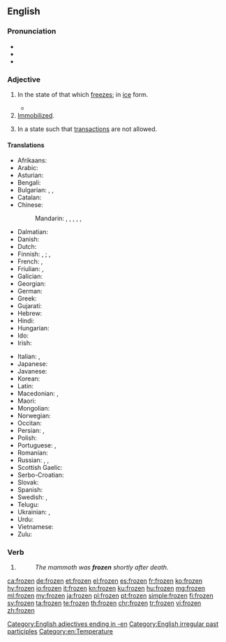 ==English==

===Pronunciation===
* {{IPA|/ˈfɹəʊzən/|lang=en}}
* {{audio|en-us-frozen.ogg|Audio (US)|lang=en}}
* {{rhymes|əʊzən|lang=en}}

===Adjective===
{{en-adj}}

# In the state of that which [[freeze]]s; in [[ice]] form.
#: {{ux|en|The mammoth has been '''frozen''' for ten thousand years.}}
#*{{quote-magazine|date=2013-07-26|author=[http://www.theguardian.com/profile/nick-miroff Nick Miroff]
|volume=189|issue=7|page=32|magazine={{w|The Guardian Weekly}}
|title=[http://www.theguardian.com/world/2013/jul/23/mexico-insect-cuisine-sustainable-food Mexico gets a taste for eating insects&nbsp;[&hellip;]]
|passage=The San Juan market is Mexico City's most famous deli of exotic meats, where an adventurous shopper can hunt down hard-to-find critters&nbsp;[&hellip;]. But the priciest items in the market aren't the armadillo steaks or even the bluefin tuna. That would be the '''frozen''' ''chicatanas'' – giant winged ants – at around $500 a kilo.}}
# [[immobilized|Immobilized]].
#: {{ux|en|I just stood '''frozen''' as the robber pointed at me with his gun.}}
# {{label|en|of a bank account}} In a state such that [[transaction]]s are not allowed.

====Translations====
{{trans-top|in the state of that which freezes}}
* Afrikaans: {{t-needed|af}}
* Arabic: {{t-needed|ar}}
* Asturian: {{t|ast|xeláu}}
* Bengali: {{t|bn|নিথর|tr=nithara|sc=Beng}}
* Bulgarian: {{t+|bg|замразен|sc=Cyrl}}, {{t+|bg|замръзнал|sc=Cyrl}}, {{t+|bg|леден|sc=Cyrl}}
* Catalan: {{t+|ca|gelat}}
* Chinese: 
*: Mandarin: {{t|cmn|[[凍結]][[的]]|sc=Hani}}, {{t|cmn|[[冻结]][[的]]|tr=dòngjié de|sc=Hani}}, {{t|cmn|[[冷凍]][[的]]|sc=Hani}}, {{t|cmn|[[冷冻]][[的]]|tr=lěngdòng de|sc=Hani}}, {{t|cmn|[[結冰]][[的]]|sc=Hani}}, {{t|cmn|[[结冰]][[的]]|tr=jiébīng de|sc=Hani}}
* Dalmatian: {{t|dlm|glazait}}
* Danish: {{t-needed|da}}
* Dutch: {{t+|nl|bevroren}}
* Finnish: {{qualifier|something/-one else has done it}} {{t|fi|jäädytetty}}, {{t|fi|pakastettu}}; {{qualifier|the thing/person has frozen on its own}} {{t|fi|jäätynyt}}, {{t|fi|pakastunut}}
* French: {{t+|fr|congelé}}, {{t+|fr|gelé}}
* Friulian: {{t|fur|inglačât}}, {{t|fur|glačât}}
* Galician: {{t+|gl|xeado}}
* Georgian: {{t|ka|გაყინული|tr=gaqinuli|sc=Geor}}
* German: {{t+|de|gefroren}}
* Greek: {{t+|el|κατεψυγμένος|tr=katepsygménos|sc=Grek}}
* Gujarati: {{t-needed|gu}}
* Hebrew: {{t|he|קפוא|tr=kafú'|sc=Hebr}}
* Hindi: {{t-needed|hi}}
* Hungarian: {{t-needed|hu}}
* Ido: {{t-needed|io}}
* Irish: {{t|ga|reoite}}
{{trans-mid}}
* Italian: {{t+|it|ghiacciato}}, {{t+|it|gelato}}
* Japanese: {{t+|ja|凍結|tr=tōketsu|sc=Jpan}}
* Javanese: {{t-needed|jv}}
* Korean: {{t-needed|ko}}
* Latin: {{t-needed|la}}
* Macedonian: {{t|mk|замрзнат|tr=zámrznat|sc=Cyrl}}, {{t|mk|смрзнат|tr=sm'rznat|sc=Cyrl}}
* Maori: {{t|mi|mae}} {{qualifier|with fear}}
* Mongolian: {{t|mn|хөлдүү|sc=Cyrl}}
* Norwegian: {{t-needed|no}}
* Occitan: {{t|oc|gelat}}
* Persian: {{t|fa|یخ‌زده|tr=yax-zade|sc=fa-Arab}}, {{qualifier|rare}} {{t+|fa|فسرده|tr=fesorde|sc=fa-Arab}}
* Polish: {{t-needed|pl}}
* Portuguese: {{t+|pt|congelado}}, {{t+|pt|gelado}}
* Romanian: {{t+|ro|înghețat}}
* Russian: {{qualifier|deliberately}} {{t|ru|замороженный|tr=zamoróžennyj|sc=Cyrl}}, {{t+|ru|мороженый|tr=moróženyj|sc=Cyrl}}, {{qualifier|by its/his/her own }} {{t+|ru|замёрзший|tr=zamjórzšij|sc=Cyrl}}
* Scottish Gaelic: {{t|gd|reòta}}
* Serbo-Croatian: {{t-needed|sh}}
* Slovak: {{t-needed|sk}}
* Spanish: {{t+|es|congelado}}
* Swedish: {{t+|sv|fryst}}, {{t+|sv|frusen}}
* Telugu: {{t-needed|te}}
* Ukrainian: {{t|uk|заморожений|tr=zamoróženyj|sc=Cyrl}}, {{t|uk|морожений|tr=moróženyj|sc=Cyrl}} {{qualifier|food}}
* Urdu: {{t-needed|ur}}
* Vietnamese: {{t-needed|vi}}
* Zulu: {{t-needed|zu}}
{{trans-bottom}}

===Verb===
{{head|en|past participle}}

# {{past participle of|freeze|lang=en}}
#: ''The mammoth was '''frozen''' shortly after death.''

[[Category:English adjectives ending in -en]]
[[Category:English irregular past participles]]
[[Category:en:Temperature]]

[[ca:frozen]]
[[de:frozen]]
[[et:frozen]]
[[el:frozen]]
[[es:frozen]]
[[fr:frozen]]
[[ko:frozen]]
[[hy:frozen]]
[[io:frozen]]
[[it:frozen]]
[[kn:frozen]]
[[ku:frozen]]
[[hu:frozen]]
[[mg:frozen]]
[[ml:frozen]]
[[my:frozen]]
[[ja:frozen]]
[[pl:frozen]]
[[pt:frozen]]
[[simple:frozen]]
[[fi:frozen]]
[[sv:frozen]]
[[ta:frozen]]
[[te:frozen]]
[[th:frozen]]
[[chr:frozen]]
[[tr:frozen]]
[[vi:frozen]]
[[zh:frozen]]